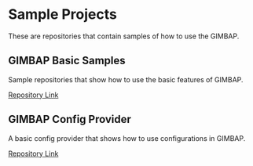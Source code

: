 # Sample Projects

These are repositories that contain samples of how to use the GIMBAP.

## GIMBAP Basic Samples

Sample repositories that show how to use the basic features of GIMBAP.

[Repository Link](https://github.com/jhseong7/gimbap-sample)

## GIMBAP Config Provider

A basic config provider that shows how to use configurations in GIMBAP.

[Repository Link](https://github.com/jhseong7/gimbap-config)
